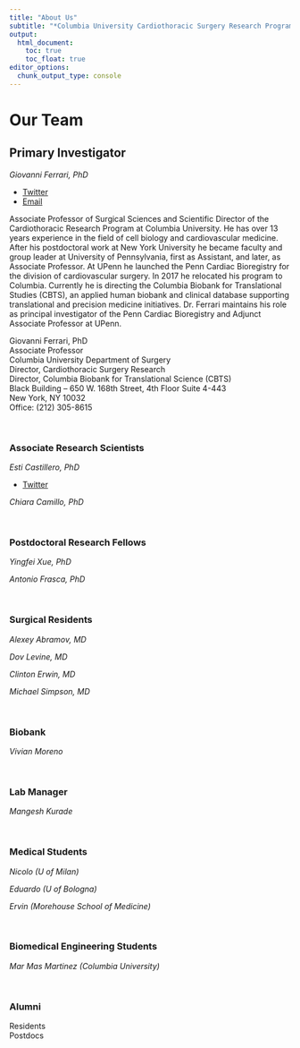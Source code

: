 ```yaml
---
title: "About Us"
subtitle: "*Columbia University Cardiothoracic Surgery Research Program*"
output: 
  html_document:
    toc: true
    toc_float: true
editor_options: 
  chunk_output_type: console
---
```


# Our Team

## Primary Investigator 

 *Giovanni Ferrari, PhD*
 
* [Twitter](https://twitter.com/ferrag02)
* [Email](mailto:<gf2375@cumc.columbia.edu>)

Associate Professor of Surgical Sciences and Scientific Director of the Cardiothoracic Research Program at Columbia University. He has over 13 years experience in the field of cell biology and cardiovascular medicine. After his postdoctoral work at New York University he became faculty and group leader at University of Pennsylvania, first as Assistant, and later, as Associate Professor. At UPenn he launched the Penn Cardiac Bioregistry for the division of cardiovascular surgery. In 2017 he relocated his program to Columbia. Currently he is directing the Columbia Biobank for Translational Studies (CBTS), an applied human biobank and clinical database supporting translational and precision medicine initiatives. Dr. Ferrari maintains his role as principal investigator of the Penn Cardiac Bioregistry and Adjunct Associate Professor at UPenn.

Giovanni Ferrari, PhD\
Associate Professor\
Columbia University Department of Surgery\
Director, Cardiothoracic Surgery Research\
Director, Columbia Biobank for Translational Science (CBTS)\
Black Building – 650 W. 168th Street, 4th Floor Suite 4-443\
New York, NY 10032\
Office: (212) 305-8615\

\
				
### Associate Research Scientists

 *Esti Castillero, PhD*
 
 * [Twitter](https:twitter.com/esticastillero)



 *Chiara Camillo, PhD*

\

### Postdoctoral Research Fellows	

 *Yingfei Xue, PhD*

 *Antonio Frasca, PhD*

\

### Surgical Residents			

 *Alexey Abramov, MD*
 
*Dov Levine, MD*

*Clinton Erwin, MD*

*Michael Simpson, MD*

\

### Biobank			

 *Vivian Moreno*

\

### Lab Manager

 *Mangesh Kurade*

\

### Medical Students

 *Nicolo (U of Milan)*
 
 *Eduardo (U of Bologna)*
 
 *Ervin (Morehouse School of Medicine)*

\

### Biomedical Engineering Students		

*Mar Mas Martinez (Columbia University)*

\

### Alumni

Residents\
Postdocs